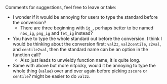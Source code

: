 Comments for suggestions, feel free to leave or take:

-   I wonder if it would be annoying for users to type the standard before the conversion?
    -   There are three beginning with `ig_`, perhaps better to be named `nbs_ig`, `png_ig` and `fet_ig` instead?
-   You have to type the whole standard out before the conversion. I think I would be thinking about the conversion first: `val2z`, `val2centile`, `z2val`, and `centile2val`, then the standard name can be an option in the function call?
    -   Also just leads to unwieldy function name, it is quite long.
-   Same with above but more nitpicky, would it be annoying to type the whole thing (`value`) over and over again before picking `zscore` or `centile`? might be easier to do `val2z`.
